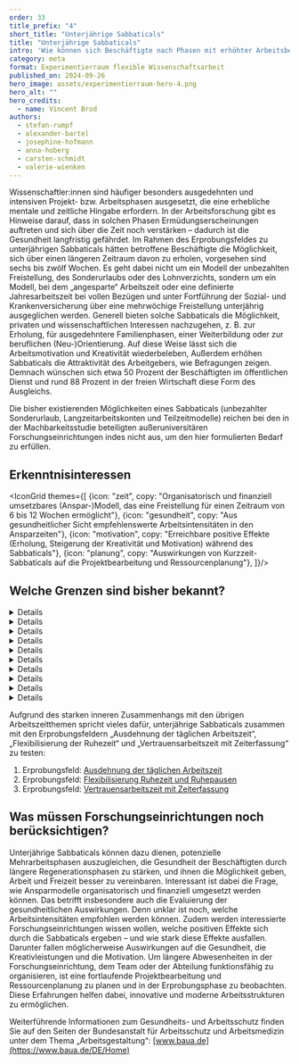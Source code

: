 ```yaml
---
order: 33
title_prefix: "4"
short_title: "Unterjährige Sabbaticals"
title: "Unterjährige Sabbaticals"
intro: 'Wie können sich Beschäftigte nach Phasen mit erhöhter Arbeitsbelastung am besten erholen? Das Erprobungsfeld „Unterjährige Sabbaticals mit Gleitzeitkonten oder Jahresarbeitszeiten“ könnte Forschungsreinrichtungen dafür interessante Erkenntnisse liefern.'
category: meta
format: Experimentierraum flexible Wissenschaftsarbeit
published_on: 2024-09-26
hero_image: assets/experimentierraum-hero-4.png
hero_alt: ""
hero_credits:
  - name: Vincent Brod
authors:
  - stefan-rumpf
  - alexander-bartel
  - josephine-hofmann
  - anna-hoberg
  - carsten-schmidt
  - valerie-wienken
---
```


<Leadin>Wissenschaftler:innen</Leadin> sind häufiger besonders ausgedehnten und intensiven Projekt- bzw. Arbeitsphasen ausgesetzt, die eine erhebliche mentale und zeitliche Hingabe erfordern. In der Arbeitsforschung gibt es Hinweise darauf, dass in solchen Phasen Ermüdungserscheinungen auftreten und sich über die Zeit noch verstärken – dadurch ist die Gesundheit langfristig gefährdet. Im Rahmen des Erprobungsfeldes zu unterjährigen Sabbaticals hätten betroffene Beschäftigte die Möglichkeit, sich über einen längeren Zeitraum davon zu erholen, vorgesehen sind sechs bis zwölf Wochen. Es geht dabei nicht um ein Modell der unbezahlten Freistellung, des Sonderurlaubs oder des Lohnverzichts, sondern um ein Modell, bei dem „angesparte“ Arbeitszeit oder eine definierte Jahresarbeitszeit bei vollen Bezügen und unter Fortführung der Sozial- und Krankenversicherung über eine mehrwöchige Freistellung unterjährig ausgeglichen werden. Generell bieten solche Sabbaticals die Möglichkeit, privaten und wissenschaftlichen Interessen nachzugehen, z. B. zur Erholung, für ausgedehntere Familienphasen, einer Weiterbildung oder zur beruflichen (Neu-)Orientierung. Auf diese Weise lässt sich die Arbeitsmotivation und Kreativität wiederbeleben, Außerdem erhöhen Sabbaticals die Attraktivität des Arbeitgebers, wie Befragungen zeigen. Demnach wünschen sich etwa 50 Prozent der Beschäftigten im öffentlichen Dienst und rund 88 Prozent in der freien Wirtschaft diese Form des Ausgleichs.

Die bisher existierenden Möglichkeiten eines Sabbaticals (unbezahlter Sonderurlaub, Langzeitarbeitskonten und Teilzeitmodelle) reichen bei den in der Machbarkeitsstudie beteiligten außeruniversitären Forschungseinrichtungen indes nicht aus, um den hier formulierten Bedarf zu erfüllen.

## Erkenntnisinteressen

<IconGrid themes={[
  {icon: "zeit", copy: "Organisatorisch und finanziell umsetzbares (Anspar-)Modell, das eine Freistellung für einen Zeitraum von 6 bis 12 Wochen ermöglicht"},
  {icon: "gesundheit", copy: "Aus gesundheitlicher Sicht empfehlenswerte Arbeitsintensitäten in den Ansparzeiten"},
  {icon: "motivation", copy: "Erreichbare positive Effekte (Erholung, Steigerung der Kreativität und Motivation) während des Sabbaticals"},
  {icon: "planung", copy: "Auswirkungen von Kurzzeit-Sabbaticals auf die Projektbearbeitung und Ressourcenplanung"},
]}/>

## Welche Grenzen sind bisher bekannt?

<DetailsGroup>

<Details summary="Arbeitsrechtliche Grenzen">

- Ansparen eines Arbeitszeitguthabens: Die europäische Arbeitszeitrichtlinie bzw. das Arbeitszeitgesetz geben vor, dass die maximale Arbeitszeit pro Tag zehn Stunden beträgt, diese muss aber in einem Zeitraum von 24 Wochen auf die durchschnittliche wöchentliche Höchstarbeitszeit von 48 Stunden ausgeglichen werden – diese Berechnung umfasst bereits Samstage.
- Die Einrichtung und Führung von Langzeitkonten gem. § 10 TVöD verursacht einen hohen Verwaltungsaufwand.
- Betrieb und Beschäftigte müssen nach dem Flexi-II-Gesetz eine schriftliche Wertguthabenvereinbarung abschließen. Deren Ziel darf nicht die flexible Gestaltung der täglichen und wöchentlichen Arbeitszeiten oder der Ausgleich von Produktionsschwankungen sein. Das Wertguthaben ist die Voraussetzung für das Vorliegen von Langzeitkonten.

</Details>

<Details summary="Technische Grenzen">

Nicht bekannt

</Details>

<Details summary="Prozessuale Grenzen">

Um (unterjährige) Sabbaticals anbieten zu können, sind eine Reihe mitbestimmungspflichtiger Aspekte zu
diskutieren und zu klären:

- Gegebenenfalls sind (arbeits-)vertragliche Regelungen
erforderlich.
- Wie ist mit freiwilligen Leistungen (z. B. betriebliche Altersvorsorge) während des Sabbaticals umzugehen?
- Bleibt der Anspruch auf bezahlten Urlaub während des Sabbaticals erhalten oder ist dieser abgegolten?
- Werden Krankheitszeiten während des Sabbaticals angerechnet?
- Wie ist mit einer Kündigung während der Freistellung umzugehen?

Diese Aspekte müssten im Rahmen einer Gesamtbetriebsvereinbarung, Betriebsvereinbarung und ggf. einzelvertraglich geklärt werden.

</Details>

<Details summary="Führungs- und teambezogene Grenzen">

- Abwesenheiten im Team müssen in die Planung einfließen, um innerhalb der Forschungseinrichtung, des Teams oder der Abteilung Projekte zu organisieren und den Erfolg zu gewährleisten. Dabei ist zu berücksichtigen, dass die zum Ausgleich benötigten Kolleg:innen nicht übermäßig beansprucht werden.
- Dokumentation der Aufgaben und Übergabe an Kolleg:innen
- Während eines Sabbaticals kann es zu Konflikten bei der Vertretung und der Zusammenarbeit im Team kommen.
- Umgang mit Sonderkonstellationen und besonderen persönlichen Umständen
- Das Gerechtigkeitsempfinden im Team ist zu adressieren.
- Gestaltung des Wiedereinstiegs (Reboarding)

</Details>

<Details summary="Kulturelle Grenzen">

Die Erreichbarkeit und Teilnahme an betrieblichen Veranstaltungen während des Sabbaticals ist möglicherweise vorab zu klären.

</Details>

<Details summary="Steuerrechtliche Grenzen">

- Steuerliche Behandlung von Einkünften im Ausland: Wenn das Sabbatical im Ausland verbracht wird, kann dies zu steuerlichen Implikationen führen.
- Steuerliche Absetzbarkeit: Einige Kosten im Zusammenhang mit einem Sabbatical können steuerlich absetzbar sein. Zum Beispiel können Kosten für eine berufliche Weiterbildung oder eine Weltreise als Werbungskosten abgesetzt werden.

</Details>

<Details summary="Sozialversicherungsrechtliche Grenzen">

Ähnlich wie bei Langzeitarbeitskonten und Teilzeitmodellen zur Realisierung von Sabbaticals sollte auch bei unterjährigen Sabbaticals die Renten- und Sozialversicherung während des Sabbaticals bestehen bleiben.

</Details>

<Details summary="Tarifvertragliche Grenzen">

Für die Berechnung der regelmäßigen wöchentlichen Arbeitszeit ist nach § 6 Abs. 2 TVöD/TV-L ein Zeitraum von bis zu einem Jahr zugrunde zu legen. Damit soll die Option eröffnet werden, Arbeitszeit entsprechend dem jeweiligen Arbeitsanfall flexibel zu verteilen. Über den Zeitraum von einem Jahr muss der Umfang des Arbeitszeitvolumens (bei Vollzeitbeschäftigung z. B. von 39 Stunden im TVöD) eingehalten werden.

</Details>

<Details summary="Gesundheitliche Grenzen">

Die Arbeitsintensität in der Ansparphase kann sehr hoch und damit gesundheitlich belastend sein.

</Details>

<Details summary="Sonstige Hürden/Grenzen">

Möglicherweise sind auch zuwendungsrechtliche Aspekte zu beachten, die solche innovativen Arbeitszeitmodelle verhindern (z. B. „Besserstellungsverbot“)

</Details>

</DetailsGroup>

<Callout title="Zu welchen anderen Erprobungsfeldern besteht ein enger Bezug?">

Aufgrund des starken inneren Zusammenhangs mit den übrigen Arbeitszeitthemen spricht vieles dafür, unterjährige Sabbaticals zusammen mit den Erprobungsfeldern „Ausdehnung der täglichen Arbeitszeit“, „Flexibilisierung der Ruhezeit“ und „Vertrauensarbeitszeit mit Zeiterfassung“ zu testen:

1. Erprobungsfeld: [Ausdehnung der täglichen Arbeitszeit](/ausdehnung-taglicher-arbeitszeit/)
2. Erprobungsfeld: [Flexibilisierung Ruhezeit und Ruhepausen](/flexibilisierung-ruhezeit-ruhepausen/)
3. Erprobungsfeld: [Vertrauensarbeitszeit mit Zeiterfassung](/vertrauensarbeitszeit-mit-zeiterfassung/)

</Callout>

<IconTile to="/experimentierraum-flexible-wissenschaftsarbeit#zeitsouveranitat-und-flexibilitat" eyebrow="Zuordnung im Experimentierraum" body="New Horizons — Zeitsouveränität und -flexibilität (ZuF)" icon="time"/>

## Was müssen Forschungseinrichtungen noch berücksichtigen?

Unterjährige Sabbaticals können dazu dienen, potenzielle Mehrarbeitsphasen auszugleichen, die Gesundheit der Beschäftigten durch längere Regenerationsphasen zu stärken, und ihnen die Möglichkeit geben, Arbeit und Freizeit besser zu vereinbaren. Interessant ist dabei die Frage, wie Ansparmodelle organisatorisch und finanziell umgesetzt werden können. Das betrifft insbesondere auch die Evaluierung der gesundheitlichen Auswirkungen. Denn unklar ist noch, welche Arbeitsintensitäten empfohlen werden können. Zudem werden interessierte Forschungseinrichtungen wissen wollen, welche positiven Effekte sich durch die Sabbaticals ergeben – und wie stark diese Effekte ausfallen. Darunter fallen möglicherweise Auswirkungen auf die Gesundheit, die Kreativleistungen und die Motivation. Um längere Abwesenheiten in der Forschungseinrichtung, dem Team oder der Abteilung funktionsfähig zu organisieren, ist eine fortlaufende Projektbearbeitung und Ressourcenplanung zu planen und in der Erprobungsphase zu beobachten. Diese Erfahrungen helfen dabei, innovative und moderne Arbeitsstrukturen zu ermöglichen.

<Callout>

Weiterführende Informationen zum Gesundheits- und Arbeitsschutz finden Sie auf den Seiten der Bundesanstalt für Arbeitsschutz und Arbeitsmedizin unter dem Thema „Arbeitsgestaltung“: [www.baua.de](https://www.baua.de/DE/Home)

</Callout>

<File file="2024-08-27_Machbarkeitsstudie_Experimentierraum_Webversion-1.pdf" title="Vollständigen Ergebnisbericht herunterladen"/>
